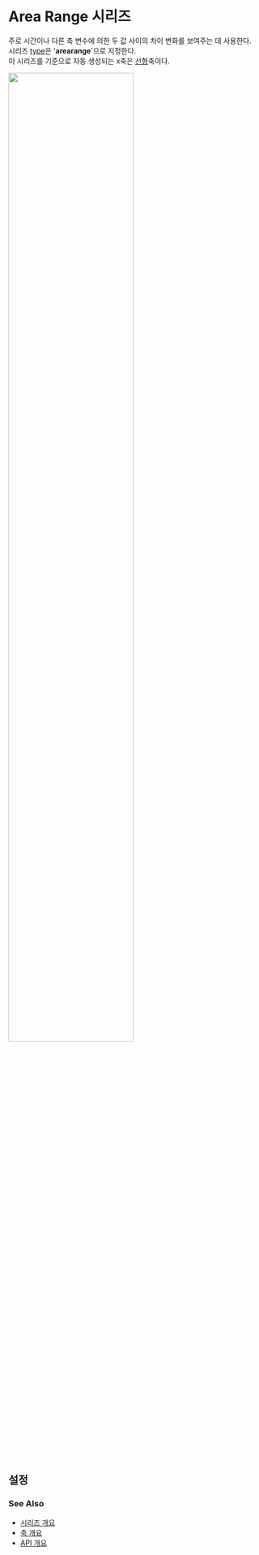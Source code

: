 # Area Range 시리즈

주로 시간이나 다른 축 변수에 의한 두 값 사이의 차이 변화를 보여주는 데 사용한다.<br/>
시리즈 [type](/config/config/series#type)은 '**arearange**'으로 지정한다.<br/>
이 시리즈를 기준으로 자동 생성되는 x축은 [선형](/config/config/xAxis/linear)축이다.<br/>

<img src="/images/guide/series/arearange-01.png" width="70%" class="border-img"/>

## 설정

### See Also

- [시리즈 개요](/guide/series)
- [축 개요](/guide/axes)
- [API 개요](/docs)